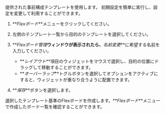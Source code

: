 提供された事前構成テンプレートを使用します。 初期設定を簡単に実行し、設定を変更して利用することができます。

1.  **_Flexボード_**メニューをクリックしてください。

2.  左側のテンプレート一覧から目的のテンプレートを選択してください。

    <ImgLang img='flexboard-template.png' desc='Flex 보드 템플릿 선택' />

3.  **_Flexボード管理_**ウィンドウが表示されたら、**_名前変更_**に希望する名前を入力してください。

    <ImgLang img='flexboard-template-window.png' desc='Flex 보드 관리' />

    -   **_レイアウト_**項目のウィジェットをマウスで選択し、目的の位置にドラッグして移動することができます。
    -   **_オーバーラップ_**トグルボタンを選択してオプションをアクティブにすると、ウィジェットが重なり合うように配置できます。

4.  **_保存_**ボタンを選択します。

選択したテンプレート基準のFlexボードを作成します。**_Flexボード_**メニューで作成したボード一覧を確認することができます。
